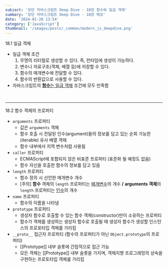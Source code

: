 ```yaml
---
subject: '모던 자바스크립트 Deep Dive - 18장 함수와 일급 객체'
summary: '모던 자바스크립트 Deep Dive - 18장 메모'
date: '2024-01-28 13:54'
category: ['JavaScript']
thumbnail: '/images/posts/_common/modern_js_deepdive.png'
---
```



<Typography variant="h3" backgroundColor="gray">
  <span>18.1 일급 객체</span>
</Typography>

- 일급 객체 조건
  1. 무명의 리터럴로 생성할 수 있다. 즉, 런타임에 생성이 가능하다.
  2. 변수나 자료구조(객체, 배열 등)에 저장할 수 있다.
  3. 함수의 매개변수에 전달할 수 있다.
  4. 함수의 반환값으로 사용할 수 있다.
- 자바스크립트의 <u>**함수**는 일급 객체</u> 조건에 모두 만족함

<br/>

---

<Typography variant="h3" backgroundColor="gray">
  <span>18.2 함수 객체의 프로퍼티</span>
</Typography>

- `arguments` 프로퍼티
  - 값은 `arguments` 객체
  - 함수 호출 시 전달된 인수(<Typography color="gray400">argument</Typography>)들의 정보를 담고 있는 순회 가능한 (<Typography color="gray400">iterable</Typography>) 유사 배열 객체
  - 함수 내부에서 지역 변수처럼 사용됨
- `caller` 프로퍼티
  - ECMAScript에 포함되지 않은 비표준 프로퍼티 (<Typography color="red400">표준화 될 예정도 없음</Typography>)
  - 함수 자신을 호출한 함수의 정보를 담고 있음
- `length` 프로퍼티
  - 함수 정의 시 선언한 매개변수 개수
  - <Typography color="red700" backgroundColor='red200'>\[주의\]</Typography> <Typography color="blue700">**함수**</Typography> 객체의 `length` 프로퍼티는 <u>매개변수</u>의 개수 **\/** <Typography color="teal700">**arguments 객체**</Typography>의 `length` 프로퍼티는 <u>인수</u>의 개수
- `name` 프로퍼티
  - 함수의 이름을 나타냄
- `prototype` 프로퍼티
  - 생성자 함수로 호출할 수 있는 함수 객체(<Typography color="gray400">constructor</Typography>)만이 소유하는 프로퍼티
  - 함수가 객체를 생성하는 생성자 함수로 호출될 때 생성자 함수가 생성할 인스턴스의 프로포타입 객체를 가리킴
- `__proto__` 접근자 프로퍼티 (<Typography color="gray500">함수의 프로퍼티가 아닌</Typography> `Object.prototype`<Typography color="gray500">의 프로퍼티</Typography>)
  - <CustomCode color="gray700">\[\[Prototype\]\]</CustomCode> 내부 슬롯에 간접적으로 접근 가능
  - 모든 객체는 <CustomCode color="gray700">\[\[Prototype\]\]</CustomCode> 내부 슬롯을 가지며, 객체지향 프로그래밍의 상속을 구현하는 프로토타입 객체를 가리킴